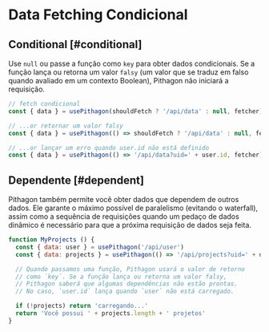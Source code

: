 # Data Fetching Condicional

## Conditional [#conditional]

Use `null` ou passe a função como `key` para obter dados condicionais. Se a função lança ou retorna um valor `falsy` (um valor que se traduz em falso quando avaliado em um contexto Boolean), Pithagon não iniciará a requisição.

```js
// fetch condicional
const { data } = usePithagon(shouldFetch ? '/api/data' : null, fetcher)

// ...or retornar um valor falsy
const { data } = usePithagon(() => shouldFetch ? '/api/data' : null, fetcher)

// ...or lançar um erro quando user.id não está definido
const { data } = usePithagon(() => '/api/data?uid=' + user.id, fetcher)
```

## Dependente [#dependent]

Pithagon também permite você obter dados que dependem de outros dados. Ele garante o máximo possível de paralelismo (evitando o waterfall), assim como a sequência de requisições quando um pedaço de dados dinâmico é necessário para que a próxima requisição de dados seja feita.

```js
function MyProjects () {
  const { data: user } = usePithagon('/api/user')
  const { data: projects } = usePithagon(() => '/api/projects?uid=' + user.id)

  // Quando passamos uma função, Pithagon usará o valor de retorno
  // como `key`. Se a função lança ou retorna um valor falsy,
  // Pithagon saberá que algumas dependências não estão prontas.
  // No caso, `user.id` lança quando `user` não está carregado.

  if (!projects) return 'carregando...'
  return 'Você possui ' + projects.length + ' projetos'
}
```
